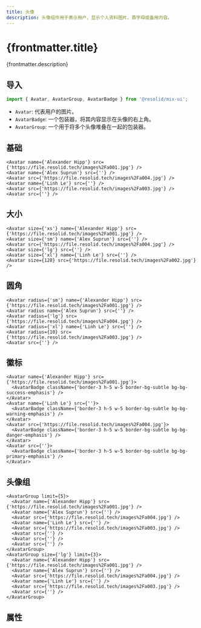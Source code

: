 ```yaml
---
title: 头像
description: 头像组件用于表示用户，显示个人资料图片、首字母或备用内容。
---
```




# {frontmatter.title}

{frontmatter.description}

## 导入

```javascript
import { Avatar, AvatarGroup, AvatarBadge } from '@resolid/mix-ui';
```

- `Avatar`: 代表用户的图片。
- `AvatarBadge`: 一个包装器，将其内容显示在头像的右上角。
- `AvatarGroup`: 一个用于将多个头像堆叠在一起的包装器。

## 基础

<section className={'demo group'}>
  <div className={'p-3 not-prose rounded-t border flex flex-row gap-3'}>
    <Avatar name={'Alexander Hipp'} src={'https://file.resolid.tech/images%2Fa001.jpg'} />
    <Avatar name={'Alex Suprun'} src={''} />
    <Avatar src={'https://file.resolid.tech/images%2Fa004.jpg'} />
    <Avatar name={'Linh Le'} src={''} />
    <Avatar src={'https://file.resolid.tech/images%2Fa003.jpg'} />
    <Avatar src={''} />
  </div>

  ```tsx
  <Avatar name={'Alexander Hipp'} src={'https://file.resolid.tech/images%2Fa001.jpg'} />
  <Avatar name={'Alex Suprun'} src={''} />
  <Avatar src={'https://file.resolid.tech/images%2Fa004.jpg'} />
  <Avatar name={'Linh Le'} src={''} />
  <Avatar src={'https://file.resolid.tech/images%2Fa003.jpg'} />
  <Avatar src={''} />
  ```

</section>

## 大小

<section className={'demo group'}>
  <div className={'p-3 not-prose rounded-t border items-center flex flex-row gap-3'}>
    <Avatar size={'xs'} name={'Alexander Hipp'} src={'https://file.resolid.tech/images%2Fa001.jpg'} />
    <Avatar size={'sm'} name={'Alex Suprun'} src={''} />
    <Avatar src={'https://file.resolid.tech/images%2Fa004.jpg'} />
    <Avatar size={'lg'} src={''} />
    <Avatar size={'xl'} name={'Linh Le'} src={''} />
    <Avatar size={128} src={'https://file.resolid.tech/images%2Fa002.jpg'} />
  </div>

  ```tsx
  <Avatar size={'xs'} name={'Alexander Hipp'} src={'https://file.resolid.tech/images%2Fa001.jpg'} />
  <Avatar size={'sm'} name={'Alex Suprun'} src={''} />
  <Avatar src={'https://file.resolid.tech/images%2Fa004.jpg'} />
  <Avatar size={'lg'} src={''} />
  <Avatar size={'xl'} name={'Linh Le'} src={''} />
  <Avatar size={128} src={'https://file.resolid.tech/images%2Fa002.jpg'} />
  ```

</section>

## 圆角

<section className={'demo group'}>
  <div className={'p-3 not-prose rounded-t border flex flex-row gap-3'}>
    <Avatar radius={'sm'} name={'Alexander Hipp'} src={'https://file.resolid.tech/images%2Fa001.jpg'} />
    <Avatar radius name={'Alex Suprun'} src={''} />
    <Avatar radius={'lg'} src={'https://file.resolid.tech/images%2Fa004.jpg'} />
    <Avatar radius={'xl'} name={'Linh Le'} src={''} />
    <Avatar radius={10} src={'https://file.resolid.tech/images%2Fa003.jpg'} />
    <Avatar src={''} />
  </div>

  ```tsx
  <Avatar radius={'sm'} name={'Alexander Hipp'} src={'https://file.resolid.tech/images%2Fa001.jpg'} />
  <Avatar radius name={'Alex Suprun'} src={''} />
  <Avatar radius={'lg'} src={'https://file.resolid.tech/images%2Fa004.jpg'} />
  <Avatar radius={'xl'} name={'Linh Le'} src={''} />
  <Avatar radius={10} src={'https://file.resolid.tech/images%2Fa003.jpg'} />
  <Avatar src={''} />
  ```

</section>

## 徽标

<section className={'demo group'}>
  <div className={'p-3 not-prose rounded-t border flex flex-row gap-3'}>
    <Avatar name={'Alexander Hipp'} src={'https://file.resolid.tech/images%2Fa001.jpg'}>
      <AvatarBadge className={'border-3 h-5 w-5 border-bg-subtle bg-bg-success-emphasis'} />
    </Avatar>
    <Avatar name={'Linh Le'} src={''}>
      <AvatarBadge className={'border-3 h-5 w-5 border-bg-subtle bg-bg-warning-emphasis'} />
    </Avatar>
    <Avatar src={'https://file.resolid.tech/images%2Fa004.jpg'}>
      <AvatarBadge className={'border-3 h-5 w-5 border-bg-subtle bg-bg-danger-emphasis'} />
    </Avatar>
    <Avatar src={''}>
      <AvatarBadge className={'border-3 h-5 w-5 border-bg-subtle bg-bg-primary-emphasis'} />
    </Avatar>
  </div>

  ```tsx
  <Avatar name={'Alexander Hipp'} src={'https://file.resolid.tech/images%2Fa001.jpg'}>
    <AvatarBadge className={'border-3 h-5 w-5 border-bg-subtle bg-bg-success-emphasis'} />
  </Avatar>
  <Avatar name={'Linh Le'} src={''}>
    <AvatarBadge className={'border-3 h-5 w-5 border-bg-subtle bg-bg-warning-emphasis'} />
  </Avatar>
  <Avatar src={'https://file.resolid.tech/images%2Fa004.jpg'}>
    <AvatarBadge className={'border-3 h-5 w-5 border-bg-subtle bg-bg-danger-emphasis'} />
  </Avatar>
  <Avatar src={''}>
    <AvatarBadge className={'border-3 h-5 w-5 border-bg-subtle bg-bg-primary-emphasis'} />
  </Avatar>
  ```

</section>

## 头像组

<section className={'demo group'}>
  <div className={'p-3 not-prose rounded-t border flex flex-row gap-3'}>
    <AvatarGroup limit={5}>
      <Avatar name={'Alexander Hipp'} src={'https://file.resolid.tech/images%2Fa001.jpg'} />
      <Avatar name={'Alex Suprun'} src={''} />
      <Avatar src={'https://file.resolid.tech/images%2Fa004.jpg'} />
      <Avatar name={'Linh Le'} src={''} />
      <Avatar src={'https://file.resolid.tech/images%2Fa003.jpg'} />
      <Avatar src={''} />
      <Avatar src={''} />
      <Avatar src={''} />
    </AvatarGroup>
    <AvatarGroup size={'lg'} limit={3}>
      <Avatar name={'Alexander Hipp'} src={'https://file.resolid.tech/images%2Fa001.jpg'} />
      <Avatar name={'Alex Suprun'} src={''} />
      <Avatar src={'https://file.resolid.tech/images%2Fa004.jpg'} />
      <Avatar name={'Linh Le'} src={''} />
      <Avatar src={'https://file.resolid.tech/images%2Fa003.jpg'} />
      <Avatar src={''} />
    </AvatarGroup>
  </div>

  ```tsx
  <AvatarGroup limit={5}>
    <Avatar name={'Alexander Hipp'} src={'https://file.resolid.tech/images%2Fa001.jpg'} />
    <Avatar name={'Alex Suprun'} src={''} />
    <Avatar src={'https://file.resolid.tech/images%2Fa004.jpg'} />
    <Avatar name={'Linh Le'} src={''} />
    <Avatar src={'https://file.resolid.tech/images%2Fa003.jpg'} />
    <Avatar src={''} />
    <Avatar src={''} />
    <Avatar src={''} />
  </AvatarGroup>
  <AvatarGroup size={'lg'} limit={3}>
    <Avatar name={'Alexander Hipp'} src={'https://file.resolid.tech/images%2Fa001.jpg'} />
    <Avatar name={'Alex Suprun'} src={''} />
    <Avatar src={'https://file.resolid.tech/images%2Fa004.jpg'} />
    <Avatar name={'Linh Le'} src={''} />
    <Avatar src={'https://file.resolid.tech/images%2Fa003.jpg'} />
    <Avatar src={''} />
  </AvatarGroup>
  ```

</section>

## 属性

